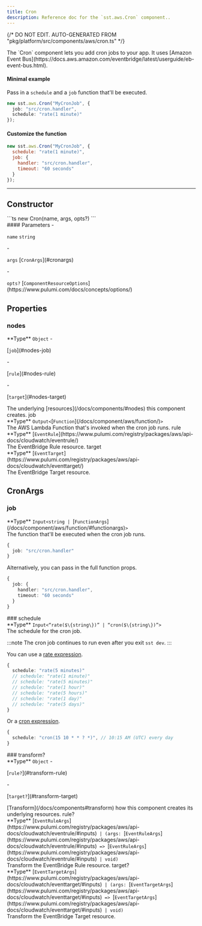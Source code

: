 ```yaml
---
title: Cron
description: Reference doc for the `sst.aws.Cron` component..
---
```


{/* DO NOT EDIT. AUTO-GENERATED FROM "pkg/platform/src/components/aws/cron.ts" */}


<div class="tsdoc">

<Section type="about">
The `Cron` component lets you add cron jobs to your app.
It uses [Amazon Event Bus](https://docs.aws.amazon.com/eventbridge/latest/userguide/eb-event-bus.html).

#### Minimal example

Pass in a `schedule` and a `job` function that'll be executed.

```ts
new sst.aws.Cron("MyCronJob", {
  job: "src/cron.handler",
  schedule: "rate(1 minute)"
});
```

#### Customize the function

```js
new sst.aws.Cron("MyCronJob", {
  schedule: "rate(1 minute)",
  job: {
    handler: "src/cron.handler",
    timeout: "60 seconds"
  }
});
```
</Section>

---

## Constructor

<Segment>
<Section type="signature">
```ts
new Cron(name, args, opts?)
```
</Section>

<Section type="parameters">
#### Parameters
- <p><code class="key">name</code> <code class="primitive">string</code></p>
- <p><code class="key">args</code> [<code class="type">CronArgs</code>](#cronargs)</p>
- <p><code class="key">opts?</code> [<code class="type">ComponentResourceOptions</code>](https://www.pulumi.com/docs/concepts/options/)</p>
</Section>
</Segment>

## Properties

### nodes
<Segment>
<Section type="parameters">
<InlineSection>
**Type** <code class="primitive">Object</code>
</InlineSection>
- <p>[<code class="key">job</code>](#nodes-job)</p>
- <p>[<code class="key">rule</code>](#nodes-rule)</p>
- <p>[<code class="key">target</code>](#nodes-target)</p>
</Section>
The underlying [resources](/docs/components/#nodes) this component creates.
</Segment>
<NestedTitle id="nodes-job" Tag="h4" parent="nodes.">job</NestedTitle>
<Segment>
<Section type="parameters">
<InlineSection>
**Type** <code class="primitive">Output</code><code class="symbol">&lt;</code>[<code class="type">Function</code>](/docs/component/aws/function/)<code class="symbol">&gt;</code>
</InlineSection>
</Section>
The AWS Lambda Function that's invoked when the cron job runs.
</Segment>
<NestedTitle id="nodes-rule" Tag="h4" parent="nodes.">rule</NestedTitle>
<Segment>
<Section type="parameters">
<InlineSection>
**Type** [<code class="type">EventRule</code>](https://www.pulumi.com/registry/packages/aws/api-docs/cloudwatch/eventrule/)
</InlineSection>
</Section>
The EventBridge Rule resource.
</Segment>
<NestedTitle id="nodes-target" Tag="h4" parent="nodes.">target</NestedTitle>
<Segment>
<Section type="parameters">
<InlineSection>
**Type** [<code class="type">EventTarget</code>](https://www.pulumi.com/registry/packages/aws/api-docs/cloudwatch/eventtarget/)
</InlineSection>
</Section>
The EventBridge Target resource.
</Segment>

## CronArgs
### job
<Segment>
<Section type="parameters">
<InlineSection>
**Type** <code class="primitive">Input</code><code class="symbol">&lt;</code><code class="primitive">string</code><code class="symbol"> | </code>[<code class="type">FunctionArgs</code>](/docs/component/aws/function/#functionargs)<code class="symbol">&gt;</code>
</InlineSection>
</Section>
The function that'll be executed when the cron job runs.

```ts
{
  job: "src/cron.handler"
}
```

Alternatively, you can pass in the full function props.

```ts
{
  job: {
    handler: "src/cron.handler",
    timeout: "60 seconds"
  }
}
```
</Segment>
### schedule
<Segment>
<Section type="parameters">
<InlineSection>
**Type** <code class="primitive">Input</code><code class="symbol">&lt;</code><code class="symbol">&ldquo;</code><code class="primitive">rate($\{string\})</code><code class="symbol">&rdquo;</code><code class="symbol"> | </code><code class="symbol">&ldquo;</code><code class="primitive">cron($\{string\})</code><code class="symbol">&rdquo;</code><code class="symbol">&gt;</code>
</InlineSection>
</Section>
The schedule for the cron job.

:::note
The cron job continues to run even after you exit `sst dev`.
:::

You can use a [rate expression](https://docs.aws.amazon.com/lambda/latest/dg/services-cloudwatchevents-expressions.html).

```ts
{
  schedule: "rate(5 minutes)"
  // schedule: "rate(1 minute)"
  // schedule: "rate(5 minutes)"
  // schedule: "rate(1 hour)"
  // schedule: "rate(5 hours)"
  // schedule: "rate(1 day)"
  // schedule: "rate(5 days)"
}
```
Or a [cron expression](https://docs.aws.amazon.com/eventbridge/latest/userguide/eb-create-rule-schedule.html#eb-cron-expressions).

```ts
{
  schedule: "cron(15 10 * * ? *)", // 10:15 AM (UTC) every day
}
```
</Segment>
### transform?
<Segment>
<Section type="parameters">
<InlineSection>
**Type** <code class="primitive">Object</code>
</InlineSection>
- <p>[<code class="key">rule?</code>](#transform-rule)</p>
- <p>[<code class="key">target?</code>](#transform-target)</p>
</Section>
[Transform](/docs/components#transform) how this component creates its underlying resources.

</Segment>
<NestedTitle id="transform-rule" Tag="h4" parent="transform.">rule?</NestedTitle>
<Segment>
<Section type="parameters">
<InlineSection>
**Type** [<code class="type">EventRuleArgs</code>](https://www.pulumi.com/registry/packages/aws/api-docs/cloudwatch/eventrule/#inputs)<code class="symbol"> | </code><code class="symbol">(</code><code class="primitive">args</code><code class="symbol">: </code>[<code class="type">EventRuleArgs</code>](https://www.pulumi.com/registry/packages/aws/api-docs/cloudwatch/eventrule/#inputs)<code class="symbol"> => </code>[<code class="type">EventRuleArgs</code>](https://www.pulumi.com/registry/packages/aws/api-docs/cloudwatch/eventrule/#inputs)<code class="symbol"> | </code><code class="primitive">void</code><code class="symbol">)</code>
</InlineSection>
</Section>
Transform the EventBridge Rule resource.

</Segment>
<NestedTitle id="transform-target" Tag="h4" parent="transform.">target?</NestedTitle>
<Segment>
<Section type="parameters">
<InlineSection>
**Type** [<code class="type">EventTargetArgs</code>](https://www.pulumi.com/registry/packages/aws/api-docs/cloudwatch/eventtarget/#inputs)<code class="symbol"> | </code><code class="symbol">(</code><code class="primitive">args</code><code class="symbol">: </code>[<code class="type">EventTargetArgs</code>](https://www.pulumi.com/registry/packages/aws/api-docs/cloudwatch/eventtarget/#inputs)<code class="symbol"> => </code>[<code class="type">EventTargetArgs</code>](https://www.pulumi.com/registry/packages/aws/api-docs/cloudwatch/eventtarget/#inputs)<code class="symbol"> | </code><code class="primitive">void</code><code class="symbol">)</code>
</InlineSection>
</Section>
Transform the EventBridge Target resource.

</Segment>
</div>